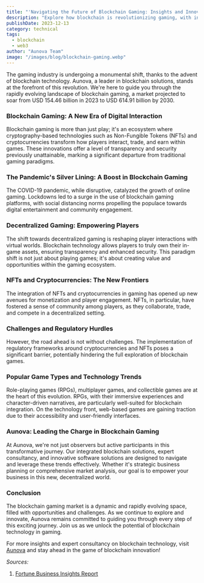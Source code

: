 ```yaml
---
title: "'Navigating the Future of Blockchain Gaming: Insights and Innovations'"
description: "Explore how blockchain is revolutionizing gaming, with insights on its impact and Aunova's role in this exciting evolution."
publishDate: 2023-12-13
category: technical
tags:
  - blockchain
  - web3
author: "Aunova Team"
image: "/images/blog/blockchain-gaming.webp"
---
```


The gaming industry is undergoing a monumental shift, thanks to the advent of blockchain technology. Aunova, a leader in blockchain solutions, stands at the forefront of this revolution. We're here to guide you through the rapidly evolving landscape of blockchain gaming, a market projected to soar from USD 154.46 billion in 2023 to USD 614.91 billion by 2030.

### Blockchain Gaming: A New Era of Digital Interaction

Blockchain gaming is more than just play; it's an ecosystem where cryptography-based technologies such as Non-Fungible Tokens (NFTs) and cryptocurrencies transform how players interact, trade, and earn within games. These innovations offer a level of transparency and security previously unattainable, marking a significant departure from traditional gaming paradigms.

### The Pandemic's Silver Lining: A Boost in Blockchain Gaming

The COVID-19 pandemic, while disruptive, catalyzed the growth of online gaming. Lockdowns led to a surge in the use of blockchain gaming platforms, with social distancing norms propelling the populace towards digital entertainment and community engagement.

### Decentralized Gaming: Empowering Players

The shift towards decentralized gaming is reshaping player interactions with virtual worlds. Blockchain technology allows players to truly own their in-game assets, ensuring transparency and enhanced security. This paradigm shift is not just about playing games; it's about creating value and opportunities within the gaming ecosystem.

### NFTs and Cryptocurrencies: The New Frontiers

The integration of NFTs and cryptocurrencies in gaming has opened up new avenues for monetization and player engagement. NFTs, in particular, have fostered a sense of community among players, as they collaborate, trade, and compete in a decentralized setting.

### Challenges and Regulatory Hurdles

However, the road ahead is not without challenges. The implementation of regulatory frameworks around cryptocurrencies and NFTs poses a significant barrier, potentially hindering the full exploration of blockchain games.

### Popular Game Types and Technology Trends

Role-playing games (RPGs), multiplayer games, and collectible games are at the heart of this evolution. RPGs, with their immersive experiences and character-driven narratives, are particularly well-suited for blockchain integration. On the technology front, web-based games are gaining traction due to their accessibility and user-friendly interfaces.

### Aunova: Leading the Charge in Blockchain Gaming

At Aunova, we're not just observers but active participants in this transformative journey. Our integrated blockchain solutions, expert consultancy, and innovative software solutions are designed to navigate and leverage these trends effectively. Whether it's strategic business planning or comprehensive market analysis, our goal is to empower your business in this new, decentralized world.

### Conclusion

The blockchain gaming market is a dynamic and rapidly evolving space, filled with opportunities and challenges. As we continue to explore and innovate, Aunova remains committed to guiding you through every step of this exciting journey. Join us as we unlock the potential of blockchain technology in gaming.

For more insights and expert consultancy on blockchain technology, visit [Aunova](https://aunova.net) and stay ahead in the game of blockchain innovation!

*Sources:*

1. [Fortune Business Insights Report](https://www.fortunebusinessinsights.com/blockchain-gaming-market-108683)
